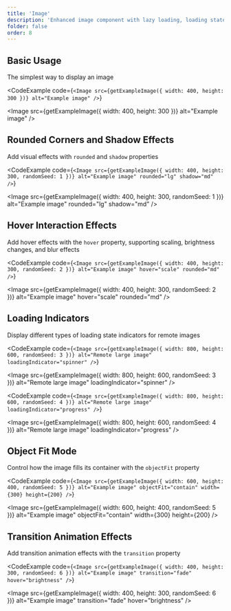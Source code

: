 ```yaml
---
title: 'Image'
description: 'Enhanced image component with lazy loading, loading state indicators, error handling, and rich visual effects'
folder: false
order: 8
---
```



## Basic Usage

The simplest way to display an image

<CodeExample
  code={`<Image src={getExampleImage({ width: 400, height: 300 })} alt="Example image" />`}
>
  <Image src={getExampleImage({ width: 400, height: 300 })} alt="Example image" />
</CodeExample>

## Rounded Corners and Shadow Effects

Add visual effects with `rounded` and `shadow` properties

<CodeExample
  code={`<Image src={getExampleImage({ width: 400, height: 300, randomSeed: 1 })} alt="Example image" rounded="lg" shadow="md" />`}
>
  <Image src={getExampleImage({ width: 400, height: 300, randomSeed: 1 })} alt="Example image" rounded="lg" shadow="md" />
</CodeExample>

## Hover Interaction Effects

Add hover effects with the `hover` property, supporting scaling, brightness changes, and blur effects

<CodeExample
  code={`<Image src={getExampleImage({ width: 400, height: 300, randomSeed: 2 })} alt="Example image" hover="scale" rounded="md" />`}
>
  <Image src={getExampleImage({ width: 400, height: 300, randomSeed: 2 })} alt="Example image" hover="scale" rounded="md" />
</CodeExample>

## Loading Indicators

Display different types of loading state indicators for remote images

<CodeExample
  code={`<Image src={getExampleImage({ width: 800, height: 600, randomSeed: 3 })} alt="Remote large image" loadingIndicator="spinner" />`}
>
  <Image src={getExampleImage({ width: 800, height: 600, randomSeed: 3 })} alt="Remote large image" loadingIndicator="spinner" />
</CodeExample>

<CodeExample
  code={`<Image src={getExampleImage({ width: 800, height: 600, randomSeed: 4 })} alt="Remote large image" loadingIndicator="progress" />`}
>
  <Image src={getExampleImage({ width: 800, height: 600, randomSeed: 4 })} alt="Remote large image" loadingIndicator="progress" />
</CodeExample>

## Object Fit Mode

Control how the image fills its container with the `objectFit` property

<CodeExample
  code={`<Image src={getExampleImage({ width: 600, height: 400, randomSeed: 5 })} alt="Example image" objectFit="contain" width={300} height={200} />`}
>
  <Image src={getExampleImage({ width: 600, height: 400, randomSeed: 5 })} alt="Example image" objectFit="contain" width={300} height={200} />
</CodeExample>

## Transition Animation Effects

Add transition animation effects with the `transition` property

<CodeExample
  code={`<Image src={getExampleImage({ width: 400, height: 300, randomSeed: 6 })} alt="Example image" transition="fade" hover="brightness" />`}
>
  <Image src={getExampleImage({ width: 400, height: 300, randomSeed: 6 })} alt="Example image" transition="fade" hover="brightness" />
</CodeExample> 
